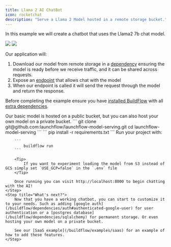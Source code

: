 ```yaml
---
title: Llama 2 AI ChatBot
icon: rocketchat
description: "Serve a Llama 2 Model hosted in a remote storage bucket."
---
```


In this example we will create a chatbot that uses the Llama2 7b chat model.

<img className="block dark:hidden" src="/images/model-serving-design-light.gif" />
<img className="hidden dark:block" src="/images/model-serving-design-dark.gif" />

Our application will:
1. Download our model from remote storage in a [dependency](/buildflow/programming-guide/dependencies) ensuring the model is ready before we receive traffic, and it can be shared across requests.
2. Expose an [endpoint](/buildflow/programming-guide/endpoints) that allows chat with the model
3. When our endpoint is called it will send the request through the model and return the response.

Before completing the example ensure you have [installed BuildFlow](/buildflow/programming-guide/install)
with all [extra dependencies](/buildflow/programming-guide/install#extra-dependencies).

<Tip>
    Our basic model is hosted on a public bucket, but you can also host your own model on a private bucket.
</Tip>

<Steps>
    <Step title="Clone the GitHub Repo">
    ```
    git clone git@github.com:launchflow/launchflow-model-serving.git
    cd launchflow-model-serving
    ```
    </Step>
    <Step title="Install your requirements">
        ```
            pip install -r requirements.txt
        ```
    </Step>
    <Step title="Run your project">
        Run your project with:

        ```
            buildflow run
        ```

        <Tip>
            If you want to experiment loading the model from S3 instead of GCS simply set `USE_GCP=false` in the `.env` file
        </Tip>

        Once running you can visit http://localhost:8000 to begin chatting with the AI!
    </Step>
    <Step title="What's next?">
        Now that you have a working chatbot, you can start to customize it to your needs. Such as adding [google auth](/buildflow/dependencies/auth#authenticated-google-user) for user authentication or a [postgres database](/buildflow/dependencies/sqlalchemy) for permanent storage. Or even hosting your own model on a private bucket.

        See our [SaaS example](/buildflow/examples/saas) for an example of how to add these features.
    </Step>
</Steps>